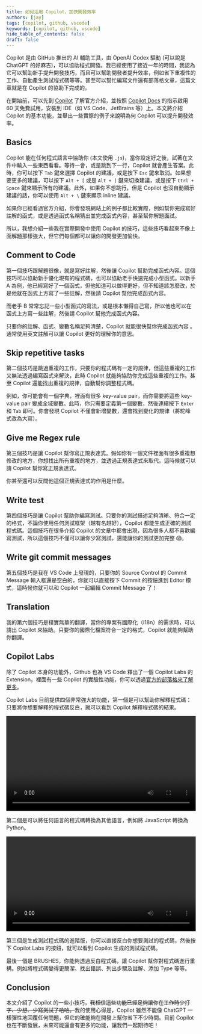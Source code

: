 ```yaml
---
title: 如何活用 Copilot，加快開發效率
authors: [jay]
tags: [copilot, github, vscode]
keywords: [copilot, github, vscode]
hide_table_of_contents: false
draft: false
---
```


Copilot 是由 GitHub 推出的 AI 輔助工具，由 OpenAI Codex 驅動 (可以說是 ChatGPT 的好麻吉)，可以協助程式開發。我已經使用了接近一年的時間，我認為它可以幫助新手提升開發技巧，而且可以幫助開發者提升效率，例如省下重複性的工作、自動產生測試程式碼等等。甚至可以幫忙編寫文件還有部落格文章，這篇文章就是在 Copilot 的協助下完成的。

在開始前，可以先到 [Copilot](https://github.com/features/copilot/) 了解官方介紹，並按照 [Copilot Docs](https://docs.github.com/zh/copilot) 的指示啟用 60 天免費試用，安裝到 IDE（如 VS Code、JetBrains 等）上。本文將介紹 Copilot 的基本功能，並舉出一些實際的例子來說明為何 Copilot 可以提升開發效率。

<!--truncate-->

## Basics

Copilot 能在任何程式語言中協助你 (本文使用 `.js`)，當你設定好之後，試著在文件中輸入一些東西看看。等待一會，或是跳到下一行，Copilot 就會產生答案。此時，你可以按下 `Tab` 鍵來選擇 Copilot 的建議，或是按下 `Esc` 鍵來取消。如果想要更多的建議，可以按下 `Alt + [` 或是 `Alt + ]` 鍵來切換建議，或是按下 `Ctrl + Space` 鍵來顯示所有的建議。此外，如果你不想跳行，但是 Copilot 也沒自動顯示建議的話，你可以使用 `Alt + \` 鍵來顯示 inline 建議。

<fig
  src="/img/blog/work-with-copilot/type-something.png"
  caption="Copilot 會回答你實話"
/>

如果你已經看過官方介紹，你會發現網站上的例子都比較實際，例如幫你完成寫好註解的函式，或是透過函式名稱猜出並完成函式內容，甚至幫你解題面試。

<fig
  src="/img/blog/work-with-copilot/complete-function.png"
  caption="Copilot 幫你作弊"
/>

所以，我想介紹一些我在實際開發中使用 Copilot 的技巧，這些技巧看起來不像上面解題那樣強大，但它們每個都可以讓你的開發更加愉快。

## Comment to Code

第一個技巧跟解題很像，就是寫好註解，然後讓 Copilot 幫助完成函式內容。這個技巧可以協助新手優化現有的程式碼，也可以協助老手快速完成小型函式。以新手 A 為例，他已經寫好了一個函式，但他知道可以做得更好，但不知道該怎麼改，於是他就在函式上方寫了一些註解，然後請 Copilot 幫他完成函式內容。

<fig
  src="/img/blog/work-with-copilot/comment-to-improve-code.png"
  caption="新手透過註解請 Copilot 完成函式"
/>

而老手 B 常常忘記一些小型函式的寫法，或是根本懶得自己寫，所以他也可以在函式上方寫一些註解，然後請 Copilot 幫他完成函式內容。

<fig
  src="/img/blog/work-with-copilot/comment-to-lazy-code.png"
  caption="老屁股透過註解請 Copilot 完成函式"
/>

<highlight>
  只要你的註解、函式、變數名稱足夠清楚，Copilot 就能很快幫你完成函式內容
</highlight>
。通常使用英文註解可以讓 Copilot 更好的理解你的意思。

## Skip repetitive tasks

第二個技巧是跳過重複的工作，只要你的程式碼有一定的規律，但這些重複的工作又無法透過編寫函式來解決，此時 Copilot 就能夠協助你完成這些重複的工作。甚至 Copilot 還能找出重複的規律，自動幫你調整程式碼。

例如，你可能會有一個字典，裡面有很多 key-value pair，而你需要將這些 key-value pair 變成全域變數。此時，你只需要定義第一個變數，然後連續按下 `Enter` 和 `Tab` 即可。你會發現 Copilot 不僅會新增變數，還會找到變化的規律（將駝峰式改為大寫）。

<fig
  src="/img/blog/work-with-copilot/skip-repetitive-tasks.png"
  caption="Copilot 幫你跳過重複的工作"
/>

## Give me Regex rule

第三個技巧是讓 Copilot 幫你寫正規表達式。假如你有一個文件裡面有很多重複想修改的地方，你想找出所有重複的地方，並透過正規表達式來取代。這時候就可以請 Copilot 幫你寫正規表達式。

<fig
  src="/img/blog/work-with-copilot/regex-ask.png"
  caption="詢問 Copilot 正規表達式"
/>

<fig
  src="/img/blog/work-with-copilot/regex-apply.png"
  caption="使用 Copilot 給的正規表達式"
/>

你甚至還可以反問他這個正規表達式的作用是什麼。

<fig
  src="/img/blog/work-with-copilot/regex-explain.png"
  caption="Copilot 解釋正規表達式的作用"
/>

## Write test

第四個技巧是讓 Copilot 幫助你編寫測試。只要你的測試描述足夠清晰、符合一定的格式，不論你使用任何測試框架（越有名越好），Copilot 都能生成正確的測試程式碼。這個技巧在很多介紹 Copilot 的文章中都會出現，因為很多人都不喜歡編寫測試，所以這個技巧不僅可以讓你少寫測試，還能讓你的測試更加完整 😱。

<fig
  src="/img/blog/work-with-copilot/write-test.png"
  caption="Copilot 幫你寫測試"
/>

## Write git commit messages

第五個技巧是我在 VS Code 上發現的，只要你的 Source Control 的 Commit Message 輸入框還是空白的，你就可以直接按下 Commit 的按鈕進到 Editor 模式，這時候你就可以和 Copilot 一起編輯 Commit Message 了！

<fig
  src="/img/blog/work-with-copilot/empty-commit.png"
  caption="在 Source Control 空白的 commit 狀態直接按下 Commit"
/>

<fig
  src="/img/blog/work-with-copilot/write-commit-message.png"
  caption="在 Editor 模式下和 Copilot 一起編輯 Commit Message"
/>

## Translation

我的第六個技巧是樸實無華的翻譯，當你的專案有國際化（i18n）的需求時，可以請出 Copilot 來協助。只要你的國際化檔案符合一定的格式，Copilot 就能夠幫助你翻譯。

<fig
  src="/img/blog/work-with-copilot/translate-en.png"
  caption="先翻譯看看英文"
/>

<fig
  src="/img/blog/work-with-copilot/translate-jp.png"
  caption="再翻譯看看日文"
/>

## Copilot Labs

除了 Copilot 本身的功能外，Github 也為 VS Code 釋出了一個 Copilot Labs 的 Extension，裡面有一些 Copilot 的實驗性功能，你可以透過[官方的部落格來了解更多](https://githubnext.com/projects/copilot-labs/)。

Copilot Labs 目前提供四個非常強大的功能，第一個是可以幫助你解釋程式碼：只要將你想要解釋的程式碼反白，就可以看到 Copilot 解釋程式碼的結果。

<video width="100%" controls>
  <source
    src="https://githubnext.com/assets/projects/copilot-labs/explain.mp4"
    type="video/mp4"
  />
  Your browser does not support the video tag.
</video>

第二個是可以將任何語言的程式碼轉換為其他語言，例如將 JavaScript 轉換為 Python。

<video width="100%" controls>
  <source
    src="https://githubnext.com/assets/projects/copilot-labs/translate.mp4"
    type="video/mp4"
  />
  Your browser does not support the video tag.
</video>

第三個是生成測試程式碼的進階版，你可以直接反白你想要測試的程式碼，然後按下 Copilot Labs 的按鈕，就可以看到 Copilot 生成的測試程式碼。

<fig
  src="https://githubnext.com/assets/projects/testpilot/testpilot.gif"
  caption="來源: https://githubnext.com/projects/testpilot"
/>

最後一個是 BRUSHES，你能夠透過反白程式碼，讓 Copilot 幫你對程式碼進行重構。例如將程式碼變得更簡潔、找出錯誤、列出步驟及註解、添加 Type 等等。

<fig
  src="/img/blog/work-with-copilot/brushes.png"
  caption="Copilot Labs 的 BRUSHES 功能"
/>

## Conclusion

本文介紹了 Copilot 的一些小技巧，<s>我相信這些功能已經足夠讓你在工作時少打字、少想、少寫測試了哈哈。</s>我的使用心得是，Copilot 雖然不能像 ChatGPT 一樣彈性地回覆任何問題，但它的確能夠在開發上幫你省下不少時間。目前 Copilot 也在不斷發展，未來可能還會有更多的功能，讓我們一起期待吧！
